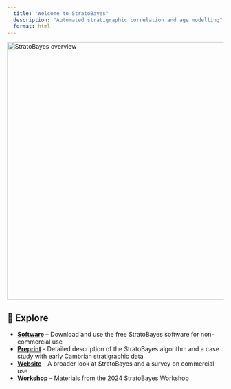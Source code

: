 ```yaml
---
  title: "Welcome to StratoBayes"
  description: "Automated stratigraphic correlation and age modelling"
  format: html
---
```

<p align="left">
  <img src="images/StratoBayes-Overview.png" alt="StratoBayes overview" style="display: block; margin: 0; padding: 0;" width="600">
</p>

## 🔗 Explore

-   [**Software**](https://stratobayes.github.io/software.html) – Download and use the free StratoBayes software for non-commercial use
-   [**Preprint**](https://egusphere.copernicus.org/preprints/2025/egusphere-2025-1355/) - Detailed description of the StratoBayes algorithm and a case study with early Cambrian stratigraphic data
-   [**Website**](https://stratobayes.com/) - A broader look at StratoBayes and a survey on commercial use
-   [**Workshop**](https://stratobayes.github.io/workshop/) – Materials from the 2024 StratoBayes Workshop <!-- - **[GitHub](https://github.com/StratoBayes)** – Source code and development -->
